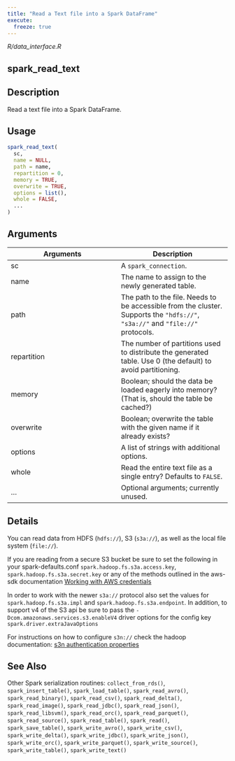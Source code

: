 ```yaml
---
title: "Read a Text file into a Spark DataFrame"
execute:
  freeze: true
---
```


*R/data_interface.R*

## spark_read_text

## Description
Read a text file into a Spark DataFrame. 


## Usage
```r
spark_read_text( 
  sc, 
  name = NULL, 
  path = name, 
  repartition = 0, 
  memory = TRUE, 
  overwrite = TRUE, 
  options = list(), 
  whole = FALSE, 
  ... 
) 
```

## Arguments
|Arguments|Description|
|---|---|
| sc | A `spark_connection`. |
| name | The name to assign to the newly generated table. |
| path | The path to the file. Needs to be accessible from the cluster. Supports the `"hdfs://"`, `"s3a://"` and `"file://"` protocols. |
| repartition | The number of partitions used to distribute the generated table. Use 0 (the default) to avoid partitioning. |
| memory | Boolean; should the data be loaded eagerly into memory? (That is, should the table be cached?) |
| overwrite | Boolean; overwrite the table with the given name if it already exists? |
| options | A list of strings with additional options. |
| whole | Read the entire text file as a single entry? Defaults to `FALSE`. |
| ... | Optional arguments; currently unused. |

## Details

You can read data from HDFS (`hdfs://`), S3 (`s3a://`), as well as   the local file system (`file://`). 

If you are reading from a secure S3 bucket be sure to set the following in your spark-defaults.conf `spark.hadoop.fs.s3a.access.key`, `spark.hadoop.fs.s3a.secret.key` or any of the methods outlined in the aws-sdk documentation [Working with AWS credentials](https://docs.aws.amazon.com/sdk-for-java/v1/developer-guide/credentials.html)

In order to work with the newer `s3a://` protocol also set the values for `spark.hadoop.fs.s3a.impl` and `spark.hadoop.fs.s3a.endpoint `. In addition, to support v4 of the S3 api be sure to pass the `-Dcom.amazonaws.services.s3.enableV4` driver options for the config key `spark.driver.extraJavaOptions `

For instructions on how to configure `s3n://` check the hadoop documentation: [s3n authentication properties](https://hadoop.apache.org/docs/stable/hadoop-aws/tools/hadoop-aws/index.html#Authentication_properties)





## See Also
Other Spark serialization routines:  `collect_from_rds()`, `spark_insert_table()`, `spark_load_table()`, `spark_read_avro()`, `spark_read_binary()`, `spark_read_csv()`, `spark_read_delta()`, `spark_read_image()`, `spark_read_jdbc()`, `spark_read_json()`, `spark_read_libsvm()`, `spark_read_orc()`, `spark_read_parquet()`, `spark_read_source()`, `spark_read_table()`, `spark_read()`, `spark_save_table()`, `spark_write_avro()`, `spark_write_csv()`, `spark_write_delta()`, `spark_write_jdbc()`, `spark_write_json()`, `spark_write_orc()`, `spark_write_parquet()`, `spark_write_source()`, `spark_write_table()`, `spark_write_text()`


